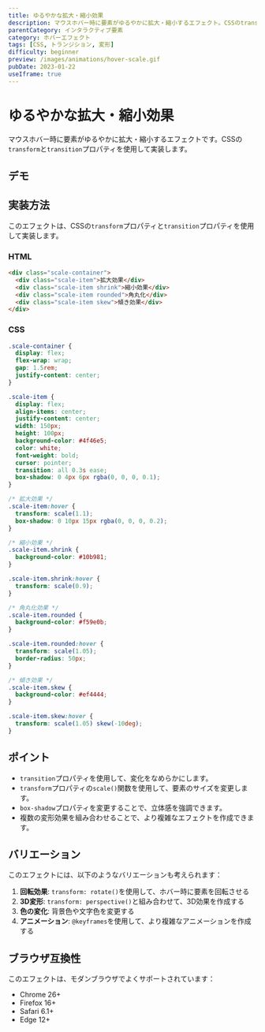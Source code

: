 ```yaml
---
title: ゆるやかな拡大・縮小効果
description: マウスホバー時に要素がゆるやかに拡大・縮小するエフェクト。CSSのtransformとtransitionプロパティを使用した実装例。
parentCategory: インタラクティブ要素
category: ホバーエフェクト
tags: [CSS, トランジション, 変形]
difficulty: beginner
preview: /images/animations/hover-scale.gif
pubDate: 2023-01-22
useIframe: true
---
```



# ゆるやかな拡大・縮小効果

マウスホバー時に要素がゆるやかに拡大・縮小するエフェクトです。CSSの`transform`と`transition`プロパティを使用して実装します。

## デモ

<IframeDemo title="ゆるやかな拡大・縮小効果" description="マウスを乗せると要素のサイズと形状が変化します" height="300px">
</IframeDemo>

## 実装方法

このエフェクトは、CSSの`transform`プロパティと`transition`プロパティを使用して実装します。

### HTML

```html
<div class="scale-container">
  <div class="scale-item">拡大効果</div>
  <div class="scale-item shrink">縮小効果</div>
  <div class="scale-item rounded">角丸化</div>
  <div class="scale-item skew">傾き効果</div>
</div>
```

### CSS

```css
.scale-container {
  display: flex;
  flex-wrap: wrap;
  gap: 1.5rem;
  justify-content: center;
}

.scale-item {
  display: flex;
  align-items: center;
  justify-content: center;
  width: 150px;
  height: 100px;
  background-color: #4f46e5;
  color: white;
  font-weight: bold;
  cursor: pointer;
  transition: all 0.3s ease;
  box-shadow: 0 4px 6px rgba(0, 0, 0, 0.1);
}

/* 拡大効果 */
.scale-item:hover {
  transform: scale(1.1);
  box-shadow: 0 10px 15px rgba(0, 0, 0, 0.2);
}

/* 縮小効果 */
.scale-item.shrink {
  background-color: #10b981;
}

.scale-item.shrink:hover {
  transform: scale(0.9);
}

/* 角丸化効果 */
.scale-item.rounded {
  background-color: #f59e0b;
}

.scale-item.rounded:hover {
  transform: scale(1.05);
  border-radius: 50px;
}

/* 傾き効果 */
.scale-item.skew {
  background-color: #ef4444;
}

.scale-item.skew:hover {
  transform: scale(1.05) skew(-10deg);
}
```

## ポイント

- `transition`プロパティを使用して、変化をなめらかにします。
- `transform`プロパティの`scale()`関数を使用して、要素のサイズを変更します。
- `box-shadow`プロパティを変更することで、立体感を強調できます。
- 複数の変形効果を組み合わせることで、より複雑なエフェクトを作成できます。

## バリエーション

このエフェクトには、以下のようなバリエーションも考えられます：

1. **回転効果**: `transform: rotate()`を使用して、ホバー時に要素を回転させる
2. **3D変形**: `transform: perspective()`と組み合わせて、3D効果を作成する
3. **色の変化**: 背景色や文字色を変更する
4. **アニメーション**: `@keyframes`を使用して、より複雑なアニメーションを作成する

## ブラウザ互換性

このエフェクトは、モダンブラウザでよくサポートされています：

- Chrome 26+
- Firefox 16+
- Safari 6.1+
- Edge 12+
